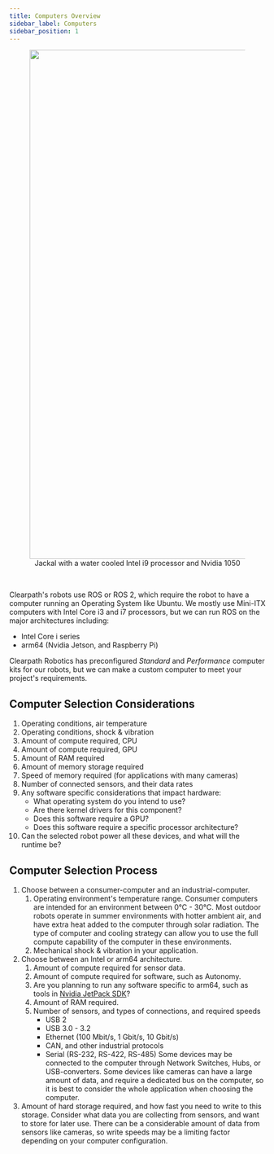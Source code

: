 ```yaml
---
title: Computers Overview
sidebar_label: Computers
sidebar_position: 1
---
```


<center>
  <figure>
    <img
      src="/img/about_images/about_4.jpg"
      width="1000"
    />
    <figcaption>Jackal with a water cooled Intel i9 processor and Nvidia 1050</figcaption>
  </figure>
</center>

<br />

Clearpath's robots use ROS or ROS 2, which require the robot to have a computer running an Operating System like Ubuntu.
We mostly use Mini-ITX computers with Intel Core i3 and i7 processors, but we can run ROS on the major architectures including:

- Intel Core i series
- arm64 (Nvidia Jetson, and Raspberry Pi)

Clearpath Robotics has preconfigured _Standard_ and _Performance_ computer kits for our robots, but we can make a custom computer to meet your project's requirements.

## Computer Selection Considerations

1.  Operating conditions, air temperature
2.  Operating conditions, shock & vibration
3.  Amount of compute required, CPU
4.  Amount of compute required, GPU
5.  Amount of RAM required
6.  Amount of memory storage required
7.  Speed of memory required (for applications with many cameras)
8.  Number of connected sensors, and their data rates
9.  Any software specific considerations that impact hardware:
    - What operating system do you intend to use?
    - Are there kernel drivers for this component?
    - Does this software require a GPU?
    - Does this software require a specific processor architecture?
10. Can the selected robot power all these devices, and what will the runtime be?

## Computer Selection Process

1.  Choose between a consumer-computer and an industrial-computer.
    1.  Operating environment's temperature range.
        Consumer computers are intended for an environment between 0°C - 30°C.
        Most outdoor robots operate in summer environments with hotter ambient air, and have extra heat added to the computer through solar radiation.
        The type of computer and cooling strategy can allow you to use the full compute capability of the computer in these environments.
    2.  Mechanical shock & vibration in your application.
2.  Choose between an Intel or arm64 architecture.
    1.  Amount of compute required for sensor data.
    2.  Amount of compute required for software, such as Autonomy.
    3.  Are you planning to run any software specific to arm64, such as tools in [Nvidia JetPack SDK](https://developer.nvidia.com/embedded/jetpack)?
    4.  Amount of RAM required.
    5.  Number of sensors, and types of connections, and required speeds
        - USB 2
        - USB 3.0 - 3.2
        - Ethernet (100 Mbit/s, 1 Gbit/s, 10 Gbit/s)
        - CAN, and other industrial protocols
        - Serial (RS-232, RS-422, RS-485)
          Some devices may be connected to the computer through Network Switches, Hubs, or USB-converters.
          Some devices like cameras can have a large amount of data, and require a dedicated bus on the computer, so it is best to consider the whole application when choosing the computer.
3.  Amount of hard storage required, and how fast you need to write to this storage.
    Consider what data you are collecting from sensors, and want to store for later use.
    There can be a considerable amount of data from sensors like cameras, so write speeds may be a limiting factor depending on your computer configuration.
